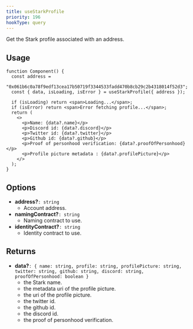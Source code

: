 ```yaml
---
title: useStarkProfile
priority: 196
hookType: query
---
```


Get the Stark profile associated with an address.

## Usage

```tsx
function Component() {
  const address =
    "0x061b6c0a78f9edf13cea17b50719f3344533fadd470b8cb29c2b4318014f52d3";
  const { data, isLoading, isError } = useStarkProfile({ address });

  if (isLoading) return <span>Loading...</span>;
  if (isError) return <span>Error fetching profile...</span>;
  return (
    <>
      <p>Name: {data?.name}</p>
      <p>Discord id: {data?.discord}</p>
      <p>Twitter id: {data?.twitter}</p>
      <p>Github id: {data?.github}</p>
      <p>Proof of personhood verification: {data?.proofOfPersonhood}</p>
      <p>Profile picture metadata : {data?.profilePicture}</p>
    </>
  );
}
```

## Options

- **address?**`: string`
  - Account address.
- **namingContract?**`: string`
  - Naming contract to use.
- **identityContract?**`: string`
  - Identity contract to use.

## Returns

- **data?**`: { name: string, profile: string, profilePicture: string, twitter: string, github: string, discord: string, proofOfPersonhood: boolean }`
  - the Stark name.
  - the metadata uri of the profile picture.
  - the uri of the profile picture.
  - the twitter id.
  - the github id.
  - the discord id.
  - the proof of personhood verification.
